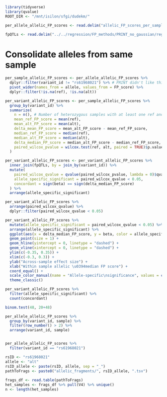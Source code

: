 ```r
library(tidyverse)
library(qvalue)
ROOT_DIR <- "/mnt/isilon/sfgi/dudekm/"
```


```r
per_allele_allelic_FP_scores <- read.delim("allelic_FP_scores_per_sample.txt")
```

```r
fpQTLs <- read.delim("../../regression/FP_methods/PRINT_no_gaussian/regression_results/fpQTLs_covariates_FDR5.txt")
```


# Consolidate alleles from same sample
```r
per_sample_allelic_FP_scores <- per_allele_allelic_FP_scores %>%
  dplyr::filter(variant_id != "rs61968021") %>% # PRINT didn't like this variant (alt n = 3)
  pivot_wider(names_from = allele, values_from = FP_score) %>%
  dplyr::filter(!is.na(ref), !is.na(alt))

per_variant_allelic_FP_scores <- per_sample_allelic_FP_scores %>%
  group_by(variant_id) %>%
  summarize(
    n = n(), # Number of heterozygous samples with at least one ref and one alt insertion
    mean_ref_FP_score = mean(ref),
    mean_alt_FP_score = mean(alt),
    delta_mean_FP_score = mean_alt_FP_score - mean_ref_FP_score,
    median_ref_FP_score = median(ref),
    median_alt_FP_score = median(alt),
    delta_median_FP_score = median_alt_FP_score - median_ref_FP_score,
    paired_wilcox_pvalue = wilcox.test(ref, alt, paired = TRUE)$p.value
  )

```

```r
per_variant_allelic_FP_scores <- per_variant_allelic_FP_scores %>%
  inner_join(fpQTLs, by = join_by(variant_id)) %>%
  mutate(
    paired_wilcox_qvalue = qvalue(paired_wilcox_pvalue, lambda = 0)$qvalues,
    allele_specific_significant = paired_wilcox_qvalue < 0.05,
    concordant = sign(beta) == sign(delta_median_FP_score)
  ) %>%
  arrange(allele_specific_significant)

per_variant_allelic_FP_scores %>%
  arrange(paired_wilcox_qvalue) %>%
  dplyr::filter(paired_wilcox_qvalue < 0.05)
```

```r
per_variant_allelic_FP_scores %>%
  mutate(allele_specific_significant = paired_wilcox_qvalue < 0.05) %>%
  arrange(allele_specific_significant) %>%
  ggplot(aes(x = delta_median_FP_score, y = beta, color = allele_specific_significant)) +
  geom_point(size = 1) +
  geom_hline(yintercept = 0, linetype = "dashed") +
  geom_vline(xintercept = 0, linetype = "dashed") +
  ylim(c(-0.35, 0.35)) +
  xlim(c(-0.3, 0.3)) +
  ylab("Across-sample effect size") +
  xlab("Within sample allelic \u0394median FP score") +
  coord_equal() +
  scale_color_manual(name = "Allele-specific\nsignificance", values = c("black", "purple")) +
  theme_classic()
```

```r
per_variant_allelic_FP_scores %>%
  filter(allele_specific_significant) %>%
  count(concordant)

binom.test(48, 20+48)
```


```r
per_allele_allelic_FP_scores %>%
  group_by(variant_id, sample) %>%
  filter(row_number() > 2) %>%
  arrange(variant_id, sample)


per_allele_allelic_FP_scores %>%
  filter(variant_id == "rs61968021")
```

```r
rsID <- "rs61968021"
allele <- "alt"
rsID_allele <- paste(rsID, allele, sep = "_")
pathToFrags <- paste0("allelic_fragments/", rsID_allele, ".tsv")
    
frags_df <- read.table(pathToFrags)
het_samples <- frags_df %>% pull(V4) %>% unique()
n <- length(het_samples)
```




